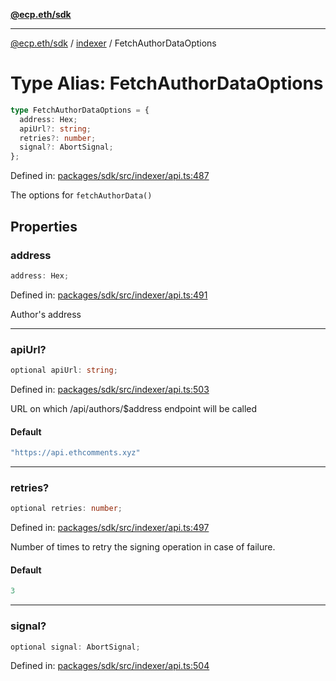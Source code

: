 [**@ecp.eth/sdk**](../../index.mdx)

***

[@ecp.eth/sdk](/sdk-reference/index.mdx) / [indexer](/sdk-reference/indexer/index.mdx) / FetchAuthorDataOptions

# Type Alias: FetchAuthorDataOptions

```ts
type FetchAuthorDataOptions = {
  address: Hex;
  apiUrl?: string;
  retries?: number;
  signal?: AbortSignal;
};
```

Defined in: [packages/sdk/src/indexer/api.ts:487](https://github.com/ecp-eth/comments-monorepo/blob/main/packages/sdk/src/indexer/api.ts#L487)

The options for `fetchAuthorData()`

## Properties

### address

```ts
address: Hex;
```

Defined in: [packages/sdk/src/indexer/api.ts:491](https://github.com/ecp-eth/comments-monorepo/blob/main/packages/sdk/src/indexer/api.ts#L491)

Author's address

***

### apiUrl?

```ts
optional apiUrl: string;
```

Defined in: [packages/sdk/src/indexer/api.ts:503](https://github.com/ecp-eth/comments-monorepo/blob/main/packages/sdk/src/indexer/api.ts#L503)

URL on which /api/authors/$address endpoint will be called

#### Default

```ts
"https://api.ethcomments.xyz"
```

***

### retries?

```ts
optional retries: number;
```

Defined in: [packages/sdk/src/indexer/api.ts:497](https://github.com/ecp-eth/comments-monorepo/blob/main/packages/sdk/src/indexer/api.ts#L497)

Number of times to retry the signing operation in case of failure.

#### Default

```ts
3
```

***

### signal?

```ts
optional signal: AbortSignal;
```

Defined in: [packages/sdk/src/indexer/api.ts:504](https://github.com/ecp-eth/comments-monorepo/blob/main/packages/sdk/src/indexer/api.ts#L504)
